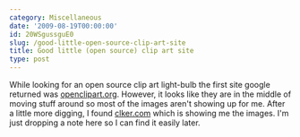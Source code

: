 ```yaml
---
category: Miscellaneous
date: '2009-08-19T00:00:00'
id: 20WSgussguE0
slug: /good-little-open-source-clip-art-site
title: Good little (open source) clip art site
type: post
---
```


While looking for an open source clip art light-bulb the first site
google returned was [openclipart.org](http://www.openclipart.org/).
However, it looks like they are in the middle of moving stuff
around so most of the images aren't showing up for me. After a
little more digging, I found [clker.com](http://www.clker.com/)
which is showing me the images. I'm just dropping a note here so I
can find it easily later.